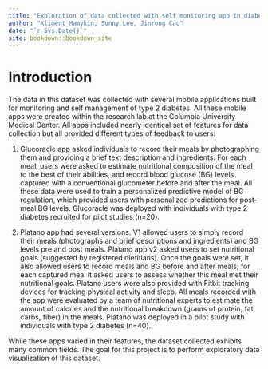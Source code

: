 ```yaml
--- 
title: "Exploration of data collected with self monitoring app in diabetes"
author: "Kliment Mamykin, Sunny Lee, Jinrong Cao"
date: "`r Sys.Date()`"
site: bookdown::bookdown_site
---
```


# Introduction

The data in this dataset was collected with several mobile applications built for monitoring and self management of type 2 diabetes. All these mobile apps were created within the research lab at the Columbia University Medical Center. All apps included nearly identical set of features for data collection but all provided different types of feedback to users: 

1.	Glucoracle app asked individuals to record their meals by photographing them and providing a brief text description and ingredients. For each meal, users were asked to estimate nutritional composition of the meal to the best of their abilities, and record blood glucose (BG) levels captured with a conventional glucometer before and after the meal. All these data were used to train a personalized predictive model of BG regulation, which provided users with personalized predictions for post-meal BG levels. Glucoracle was deployed with individuals with type 2 diabetes recruited for pilot studies (n=20). 

2.	Platano app had several versions. V1 allowed users to simply record their meals (photographs and brief descriptions and ingredients) and BG levels pre and post meals. Platano app v2 asked users to set nutritional goals (suggested by registered dietitians). Once the goals were set, it also allowed users to record meals and BG before and after meals; for each captured meal it asked users to assess whether this meal met their nutritional goals. Platano users were also provided with Fitbit tracking devices for tracking physical activity and sleep. All meals recorded with the app were evaluated by a team of nutritional experts to estimate the amount of calories and the nutritional breakdown (grams of protein, fat, carbs, fiber) in the meals. Platano was deployed in a pilot study with individuals with type 2 diabetes (n=40). 

While these apps varied in their features, the dataset collected exhibits many common fields. The goal for this project is to perform exploratory data visualization of this dataset.